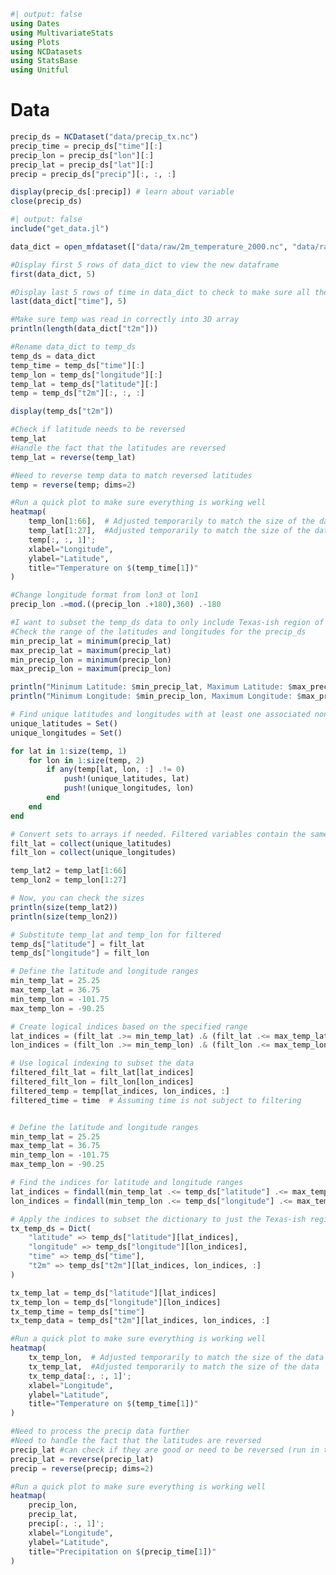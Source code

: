 ```julia
#| output: false
using Dates
using MultivariateStats
using Plots
using NCDatasets
using StatsBase
using Unitful
```

# Data
```julia
precip_ds = NCDataset("data/precip_tx.nc")
precip_time = precip_ds["time"][:]
precip_lon = precip_ds["lon"][:]
precip_lat = precip_ds["lat"][:]
precip = precip_ds["precip"][:, :, :]

display(precip_ds[:precip]) # learn about variable
close(precip_ds)
```

```julia
#| output: false
include("get_data.jl")
```

```julia
data_dict = open_mfdataset(["data/raw/2m_temperature_2000.nc", "data/raw/2m_temperature_2001.nc", "data/raw/2m_temperature_2002.nc", "data/raw/2m_temperature_2003.nc", "data/raw/2m_temperature_2004.nc", "data/raw/2m_temperature_2005.nc", "data/raw/2m_temperature_2006.nc"], "t2m");
```

```julia
#Display first 5 rows of data_dict to view the new dataframe
first(data_dict, 5)
```
    
```julia
#Display last 5 rows of time in data_dict to check to make sure all the files were combined
last(data_dict["time"], 5)
```

```julia
#Make sure temp was read in correctly into 3D array
println(length(data_dict["t2m"]))
```

```julia
#Rename data_dict to temp_ds
temp_ds = data_dict
temp_time = temp_ds["time"][:]
temp_lon = temp_ds["longitude"][:]
temp_lat = temp_ds["latitude"][:]
temp = temp_ds["t2m"][:, :, :]

display(temp_ds["t2m"])
```

```julia
#Check if latitude needs to be reversed
temp_lat
#Handle the fact that the latitudes are reversed
temp_lat = reverse(temp_lat)
```

```julia
#Need to reverse temp data to match reversed latitudes
temp = reverse(temp; dims=2)
```

```julia
#Run a quick plot to make sure everything is working well
heatmap(
    temp_lon[1:66],  # Adjusted temporarily to match the size of the data
    temp_lat[1:27],  #Adjusted temporarily to match the size of the data
    temp[:, :, 1]';
    xlabel="Longitude",
    ylabel="Latitude",
    title="Temperature on $(temp_time[1])"
)
```

```julia
#Change longitude format from lon3 ot lon1
precip_lon .=mod.((precip_lon .+180),360) .-180
```

```julia
#I want to subset the temp_ds data to only include Texas-ish region of precip_ds
#Check the range of the latitudes and longitudes for the precip_ds
min_precip_lat = minimum(precip_lat)
max_precip_lat = maximum(precip_lat)
min_precip_lon = minimum(precip_lon)
max_precip_lon = maximum(precip_lon)

println("Minimum Latitude: $min_precip_lat, Maximum Latitude: $max_precip_lat")
println("Minimum Longitude: $min_precip_lon, Maximum Longitude: $max_precip_lon")
```

```julia
# Find unique latitudes and longitudes with at least one associated non-zero temperature observation (basically this is getting the latitude and longitude lengths to match the latitude and longitudes in temp)
unique_latitudes = Set()
unique_longitudes = Set()

for lat in 1:size(temp, 1)
    for lon in 1:size(temp, 2)
        if any(temp[lat, lon, :] .!= 0)
            push!(unique_latitudes, lat)
            push!(unique_longitudes, lon)
        end
    end
end

# Convert sets to arrays if needed. Filtered variables contain the same length as in temp
filt_lat = collect(unique_latitudes)
filt_lon = collect(unique_longitudes)
```

```julia
temp_lat2 = temp_lat[1:66]
temp_lon2 = temp_lon[1:27]

# Now, you can check the sizes
println(size(temp_lat2))
println(size(temp_lon2))
```


```julia
# Substitute temp_lat and temp_lon for filtered
temp_ds["latitude"] = filt_lat
temp_ds["longitude"] = filt_lon
```

```julia
# Define the latitude and longitude ranges
min_temp_lat = 25.25
max_temp_lat = 36.75
min_temp_lon = -101.75
max_temp_lon = -90.25

# Create logical indices based on the specified range
lat_indices = (filt_lat .>= min_temp_lat) .& (filt_lat .<= max_temp_lat)
lon_indices = (filt_lon .>= min_temp_lon) .& (filt_lon .<= max_temp_lon)

# Use logical indexing to subset the data
filtered_filt_lat = filt_lat[lat_indices]
filtered_filt_lon = filt_lon[lon_indices]
filtered_temp = temp[lat_indices, lon_indices, :]
filtered_time = time  # Assuming time is not subject to filtering
```

```julia

# Define the latitude and longitude ranges
min_temp_lat = 25.25
max_temp_lat = 36.75
min_temp_lon = -101.75
max_temp_lon = -90.25

# Find the indices for latitude and longitude ranges
lat_indices = findall(min_temp_lat .<= temp_ds["latitude"] .<= max_temp_lat)
lon_indices = findall(min_temp_lon .<= temp_ds["longitude"] .<= max_temp_lon)

# Apply the indices to subset the dictionary to just the Texas-ish region
tx_temp_ds = Dict(
    "latitude" => temp_ds["latitude"][lat_indices],
    "longitude" => temp_ds["longitude"][lon_indices],
    "time" => temp_ds["time"],
    "t2m" => temp_ds["t2m"][lat_indices, lon_indices, :]
)

tx_temp_lat = temp_ds["latitude"][lat_indices]
tx_temp_lon = temp_ds["longitude"][lon_indices]
tx_temp_time = temp_ds["time"]
tx_temp_data = temp_ds["t2m"][lat_indices, lon_indices, :]
```


```julia
#Run a quick plot to make sure everything is working well
heatmap(
    tx_temp_lon,  # Adjusted temporarily to match the size of the data
    tx_temp_lat,  #Adjusted temporarily to match the size of the data
    tx_temp_data[:, :, 1]';
    xlabel="Longitude",
    ylabel="Latitude",
    title="Temperature on $(temp_time[1])"
)
```

```julia
#Need to process the precip data further
#Need to handle the fact that the latitudes are reversed
precip_lat #can check if they are good or need to be reversed (run in terminal to check without running the full cell)
precip_lat = reverse(precip_lat)
precip = reverse(precip; dims=2)
```

```julia
#Run a quick plot to make sure everything is working well
heatmap(
    precip_lon,
    precip_lat,
    precip[:, :, 1]';
    xlabel="Longitude",
    ylabel="Latitude",
    title="Precipitation on $(precip_time[1])"
)
```

